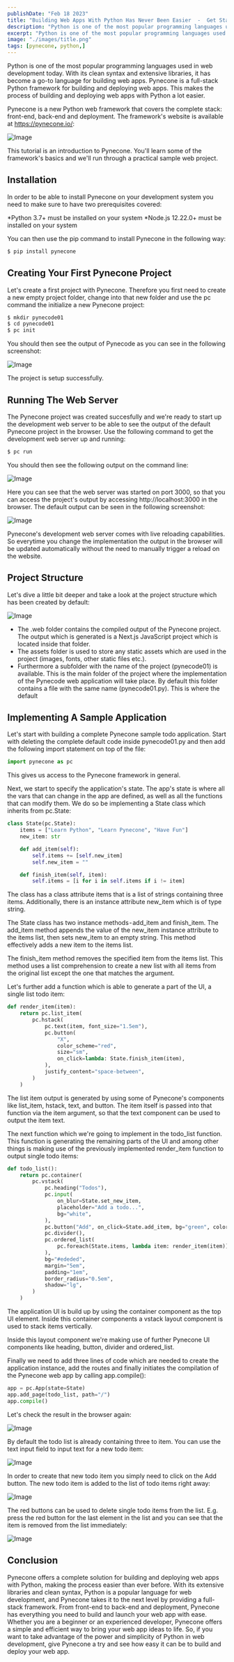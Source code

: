 ```yaml
---
publishDate: "Feb 18 2023"
title: "Building Web Apps With Python Has Never Been Easier  -  Get Started With Pynecone"
description: "Python is one of the most popular programming languages used in web development today. With its clean syntax and extensive libraries, it has become a go-to language for building web apps. Pynecone is a full-stack Python framework for building and deploying web apps. This makes the process of building and deploying web apps with Python a lot easier."
excerpt: "Python is one of the most popular programming languages used in web development today. With its clean syntax and extensive libraries, it has become a go-to language for building web apps. Pynecone is a full-stack Python framework for building and deploying web apps. This makes the process of building and deploying web apps with Python a lot easier."
image: "./images/title.png"
tags: [pynecone, python,]
---
```


Python is one of the most popular programming languages used in web development today. With its clean syntax and extensive libraries, it has become a go-to language for building web apps. Pynecone is a full-stack Python framework for building and deploying web apps. This makes the process of building and deploying web apps with Python a lot easier.

Pynecone is a new Python web framework that covers the complete stack: front-end, back-end and deployment. The framework's website is available at https://pynecone.io/:

![Image](images/10.png)

This tutorial is an introduction to Pynecone. You'll learn some of the framework's basics and we'll run through a practical sample web project.

## Installation

In order to be able to install Pynecone on your development system you need to make sure to have two prerequisites covered:

*Python 3.7+ must be installed on your system
*Node.js 12.22.0+ must be installed on your system

You can then use the pip command to install Pynecone in the following way:

```bash
$ pip install pynecone
```

## Creating Your First Pynecone Project

Let's create a first project with Pynecone. Therefore you first need to create a new empty project folder, change into that new folder and use the pc command the initialize a new Pynecone project:

```bash
$ mkdir pynecode01
$ cd pynecode01
$ pc init
```

You should then see the output of Pynecode as you can see in the following screenshot:

![Image](images/20.png)

The project is setup successfully.

## Running The Web Server

The Pynecone project was created succesfully and we're ready to start up the development web server to be able to see the output of the default Pynecone project in the browser. Use the following command to get the development web server up and running:

```bash
$ pc run
```

You should then see the following output on the command line:

![Image](images/30.png)

Here you can see that the web server was started on port 3000, so that you can access the project's output by accessing http://localhost:3000 in the browser. The default output can be seen in the following screenshot:

![Image](images/40.png)

Pynecone's development web server comes with live reloading capabilities. So everytime you change the implementation the output in the browser will be updated automatically without the need to manually trigger a reload on the website.

## Project Structure

Let's dive a little bit deeper and take a look at the project structure which has been created by default:

![Image](images/50.png)

* The .web folder contains the compiled output of the Pynecone project. The output which is generated is a Next.js JavaScript project which is located inside that folder.
* The assets folder is used to store any static assets which are used in the project (images, fonts, other static files etc.).
* Furthermore a subfolder with the name of the project (pynecode01) is available. This is the main folder of the project where the implementation of the Pynecode web application will take place. By default this folder contains a file with the same name (pynecode01.py). This is where the default

## Implementing A Sample Application

Let's start with building a complete Pynecone sample todo application. Start with deleting the complete default code inside pynecode01.py and then add the following import statement on top of the file:

```python
import pynecone as pc
```

This gives us access to the Pynecone framework in general.

Next, we start to specify the application's state. The app's state is where all the vars that can change in the app are defined, as well as all the functions that can modify them. We do so be implementing a State class which inherits from pc.State:

```python
class State(pc.State):
    items = ["Learn Python", "Learn Pynecone", "Have Fun"]
    new_item: str

    def add_item(self):
        self.items += [self.new_item]
        self.new_item = ""

    def finish_item(self, item):
        self.items = [i for i in self.items if i != item]
```

The class has a class attribute items that is a list of strings containing three items. Additionally, there is an instance attribute new_item which is of type string.

The State class has two instance methods - add_item and finish_item. The add_item method appends the value of the new_item instance attribute to the items list, then sets new_item to an empty string. This method effectively adds a new item to the items list.

The finish_item method removes the specified item from the items list. This method uses a list comprehension to create a new list with all items from the original list except the one that matches the argument.

Let's further add a function which is able to generate a part of the UI, a single list todo item:

```python
def render_item(item):
    return pc.list_item(
        pc.hstack(
            pc.text(item, font_size="1.5em"),
            pc.button(
                "X", 
                color_scheme="red", 
                size="sm",
                on_click=lambda: State.finish_item(item),
            ),
            justify_content="space-between",
        )
    )
```

The list item output is generated by using some of Pynecone's components like list_item, hstack, text, and button. The item itself is passed into that function via the item argument, so that the text component can be used to output the item text.

The next function which we're going to implement in the todo_list function. This function is generating the remaining parts of the UI and among other things is making use of the previously implemented render_item function to output single todo items:

```python
def todo_list():
    return pc.container(
        pc.vstack(
            pc.heading("Todos"),
            pc.input(
                on_blur=State.set_new_item,
                placeholder="Add a todo...",
                bg="white",
            ),
            pc.button("Add", on_click=State.add_item, bg="green", color="white"),
            pc.divider(),
            pc.ordered_list(
                pc.foreach(State.items, lambda item: render_item(item)),
            ),
            bg="#ededed",
            margin="5em",
            padding="1em",
            border_radius="0.5em",
            shadow="lg",
        )
    )
```

The application UI is build up by using the container component as the top UI element. Inside this container components a vstack layout component is used to stack items vertically.

Inside this layout component we're making use of further Pynecone UI components like heading, button, divider and ordered_list.

Finally we need to add three lines of code which are needed to create the application instance, add the routes and finally initiates the compilation of the Pynecone web app by calling app.compile():

```python
app = pc.App(state=State)
app.add_page(todo_list, path="/")
app.compile()
```

Let's check the result in the browser again:

![Image](images/60.png)

By default the todo list is already containing three to item. You can use the text input field to input text for a new todo item:

![Image](images/70.png)

In order to create that new todo item you simply need to click on the Add button. The new todo item is added to the list of todo items right away:

![Image](images/80.png)

The red buttons can be used to delete single todo items from the list. E.g. press the red button for the last element in the list and you can see that the item is removed from the list immediately:

![Image](images/90.png)

## Conclusion

Pynecone offers a complete solution for building and deploying web apps with Python, making the process easier than ever before. With its extensive libraries and clean syntax, Python is a popular language for web development, and Pynecone takes it to the next level by providing a full-stack framework. From front-end to back-end and deployment, Pynecone has everything you need to build and launch your web app with ease. Whether you are a beginner or an experienced developer, Pynecone offers a simple and efficient way to bring your web app ideas to life. So, if you want to take advantage of the power and simplicity of Python in web development, give Pynecone a try and see how easy it can be to build and deploy your web app.

